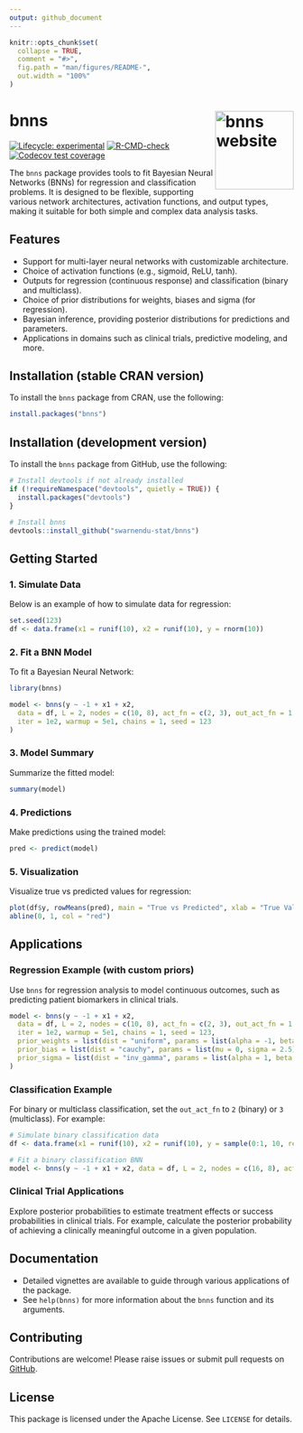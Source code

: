 ```yaml
---
output: github_document
---
```


<!-- README.md is generated from README.Rmd. Please edit that file -->

```r
knitr::opts_chunk$set(
  collapse = TRUE,
  comment = "#>",
  fig.path = "man/figures/README-",
  out.width = "100%"
)
```

# bnns <a href="https://swarnendu-stat.github.io/bnns/"><img src="man/figures/logo.png" align="right" height="139" alt="bnns website" /></a>

<!-- badges: start -->
[![Lifecycle: experimental](https://img.shields.io/badge/lifecycle-experimental-orange.svg)](https://lifecycle.r-lib.org/articles/stages.html#experimental)
[![R-CMD-check](https://github.com/swarnendu-stat/bnns/actions/workflows/R-CMD-check.yaml/badge.svg)](https://github.com/swarnendu-stat/bnns/actions/workflows/R-CMD-check.yaml)
[![Codecov test coverage](https://codecov.io/gh/swarnendu-stat/bnns/graph/badge.svg)](https://app.codecov.io/gh/swarnendu-stat/bnns)
<!-- badges: end -->

The `bnns` package provides tools to fit Bayesian Neural Networks (BNNs) for regression and classification problems. It is designed to be flexible, supporting various network architectures, activation functions, and output types, making it suitable for both simple and complex data analysis tasks.

## Features

- Support for multi-layer neural networks with customizable architecture.
- Choice of activation functions (e.g., sigmoid, ReLU, tanh).
- Outputs for regression (continuous response) and classification (binary and multiclass).
- Choice of prior distributions for weights, biases and sigma (for regression).
- Bayesian inference, providing posterior distributions for predictions and parameters.
- Applications in domains such as clinical trials, predictive modeling, and more.

## Installation (stable CRAN version)

To install the `bnns` package from CRAN, use the following:

```r
install.packages("bnns")
```

## Installation (development version)

To install the `bnns` package from GitHub, use the following:

```r
# Install devtools if not already installed
if (!requireNamespace("devtools", quietly = TRUE)) {
  install.packages("devtools")
}

# Install bnns
devtools::install_github("swarnendu-stat/bnns")
```

## Getting Started

### 1. Simulate Data

Below is an example of how to simulate data for regression:

```r
set.seed(123)
df <- data.frame(x1 = runif(10), x2 = runif(10), y = rnorm(10))
```

### 2. Fit a BNN Model

To fit a Bayesian Neural Network:

```r
library(bnns)

model <- bnns(y ~ -1 + x1 + x2,
  data = df, L = 2, nodes = c(10, 8), act_fn = c(2, 3), out_act_fn = 1,
  iter = 1e2, warmup = 5e1, chains = 1, seed = 123
)
```

### 3. Model Summary

Summarize the fitted model:

```r
summary(model)
```

### 4. Predictions

Make predictions using the trained model:

```r
pred <- predict(model)
```

### 5. Visualization

Visualize true vs predicted values for regression:

```r
plot(df$y, rowMeans(pred), main = "True vs Predicted", xlab = "True Values", ylab = "Predicted Values")
abline(0, 1, col = "red")
```

## Applications

### Regression Example (with custom priors)

Use `bnns` for regression analysis to model continuous outcomes, such as predicting patient biomarkers in clinical trials.

```r
model <- bnns(y ~ -1 + x1 + x2,
  data = df, L = 2, nodes = c(10, 8), act_fn = c(2, 3), out_act_fn = 1,
  iter = 1e2, warmup = 5e1, chains = 1, seed = 123,
  prior_weights = list(dist = "uniform", params = list(alpha = -1, beta = 1)),
  prior_bias = list(dist = "cauchy", params = list(mu = 0, sigma = 2.5)),
  prior_sigma = list(dist = "inv_gamma", params = list(alpha = 1, beta = 1))
)
```

### Classification Example

For binary or multiclass classification, set the `out_act_fn` to `2` (binary) or `3` (multiclass). For example:

```r
# Simulate binary classification data
df <- data.frame(x1 = runif(10), x2 = runif(10), y = sample(0:1, 10, replace = TRUE))

# Fit a binary classification BNN
model <- bnns(y ~ -1 + x1 + x2, data = df, L = 2, nodes = c(16, 8), act_fn = c(3, 2), out_act_fn = 2, iter = 1e2, warmup = 5e1, chains = 1)
```

### Clinical Trial Applications

Explore posterior probabilities to estimate treatment effects or success probabilities in clinical trials. For example, calculate the posterior probability of achieving a clinically meaningful outcome in a given population.

## Documentation

- Detailed vignettes are available to guide through various applications of the package.
- See `help(bnns)` for more information about the `bnns` function and its arguments.

## Contributing

Contributions are welcome! Please raise issues or submit pull requests on [GitHub](https://github.com/swarnendu-stat/bnns).

## License

This package is licensed under the Apache License. See `LICENSE` for details.
